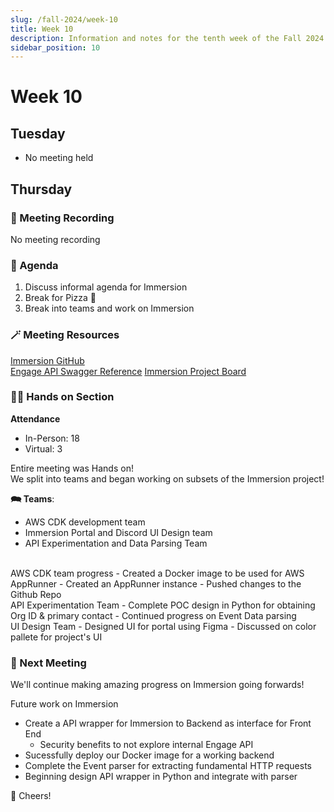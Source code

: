 ```yaml
---
slug: /fall-2024/week-10
title: Week 10
description: Information and notes for the tenth week of the Fall 2024 semester for the UMass Lowell Cloud Computing Club.
sidebar_position: 10
---
```


# Week 10

## Tuesday
- No meeting held
## Thursday

### 🎥 Meeting Recording
No meeting recording

### 🚩 Agenda
1. Discuss informal agenda for Immersion
2. Break for Pizza 🍕
3. Break into teams and work on Immersion


### 🪄 Meeting Resources
[Immersion GitHub](https://github.com/UMLCloudComputing/immersion) <br/>
[Engage API Swagger Reference](https://engage-api.campuslabs.com/swagger/index.html)
[Immersion Project Board](https://github.com/orgs/UMLCloudComputing/projects/15)


### 🧑‍💻 Hands on Section
**Attendance**
- In-Person: 18
- Virtual: 3

Entire meeting was Hands on! <br/>
We split into teams and began working on subsets of the Immersion project!

**🗪 Teams**:
- AWS CDK development team
- Immersion Portal and Discord UI Design team
- API Experimentation and Data Parsing Team
<br/>
AWS CDK team progress
- Created a Docker image to be used for AWS AppRunner
- Created an AppRunner instance 
- Pushed changes to the Github Repo
<br/>
API Experimentation Team
- Complete POC design in Python for obtaining Org ID & primary contact
- Continued progress on Event Data parsing
<br/>
UI Design Team
- Designed UI for portal using Figma 
- Discussed on color pallete for project's UI

### 🚀 Next Meeting
We'll continue making amazing progress on Immersion going forwards!

Future work on Immersion
- Create a API wrapper for Immersion to Backend as interface for Front End
    - Security benefits to not explore internal Engage API
- Sucessfully deploy our Docker image for a working backend 
- Complete the Event parser for extracting fundamental HTTP requests
- Beginning design API wrapper in Python and integrate with parser

🥂 Cheers!